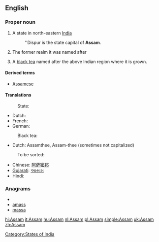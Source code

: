 {{wikipedia}}
==English==

===Proper noun===
{{en-proper noun}}

# A state in north-eastern [[India]]
#: ''Dispur is the state capital of '''Assam'''.
# {{history}} The former realm it was named after
# A [[black tea]] named after the above Indian region where it is grown.
{{wikipedia|Assam tea}}

====Derived terms====
* [[Assamese]]

====Translations====
: State:
* Dutch: {{t+|nl|Assam|n}}
* French: {{t-|fr|Assam|n}}
* German: {{t-|de|Assam|n}}

: Black tea:
* Dutch: Assamthee, Assam-thee (sometimes not capitalized)

: To be sorted:
* Chinese: [[阿萨密邦]]
* [[Gujarati]]: [[આસામ]]
* Hindi: {{t-|hi|आसाम|xs=Hindi}}


===Anagrams===
* {{alphagram|aamss}}
* [[amass#English|amass]]
* [[massa#English|massa]]


[[Category:States of India]]

[[hi:Assam]]
[[it:Assam]]
[[hu:Assam]]
[[nl:Assam]]
[[pl:Assam]]
[[simple:Assam]]
[[uk:Assam]]
[[zh:Assam]]